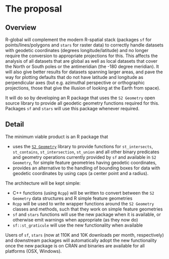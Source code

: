 # The proposal
<!--
This is where the proposal should be outlined. 
-->

## Overview
<!--
At a high-level address what your proposal is and how it will address the problem identified. Highlight any benefits to the R Community that follow from solving the problem. This should be your most compelling section.
-->

R-global will complement the modern R-spatial stack (packages
`sf` for points/lines/polygons and `stars` for raster data) to
correctly handle datasets with geodetic coordinates (degrees
longitude/latitude) and no longer require the conversion to
appropriate projections for this. This affects the analysis of all
datasets that are global as well as local datasets that cover the
North or South poles or the antimeridian (the -180 degree meridian).
It will also give better results for datasets spanning larger areas,
and pave the way for plotting defaults that do not have latitude and
longitude as perpendicular axes (but e.g.  azimuthal perspective or
orthographic projections, those that give the illusion of looking
at the Earth from space).

It will do so by developing an R package that uses the `S2 Geometry`
open source library to provide all geodetic geometry functions
required for this. Packages `sf` and `stars` will use this package
whenever required.

## Detail
<!--
Go into more detail about the specifics of the project and it delivers against the problem.

Depending on project type the detail section should include:

 - [ ] Minimum Viable Product
 - [ ] Architecture
 - [ ] Assumptions
-->

The minimum viable product is an R package that 

* uses the [`S2 Geometry`](https://s2geometry.io/) library to provide functions
for `st_intersects`, `st_contains`, `st_intersection`, `st_union` and all other
binary predicates and geometry operations currently provided by `sf` and available in `S2 Geometry`, for simple
feature geometries having geodetic coordinates,
* provides an alternative to the handling of bounding boxes for data with
geodetic coordinates by using caps (a center point and a radius).

The architecture will be kept simple:

* C++ functions (using `Rcpp`) will be written to convert between the `S2 Geometry` data structures and R simple feature geometries
* `Rcpp` will be used to write wrapper functions around the `S2 Geometry` classes and methods, such that they work on simple feature geometries
* `sf` and `stars` functions will use the new package when it is available, or otherwise emit warnings when appropriate (as they now do)
* `sf::st_graticule` will use the new functionality when available

Users of `sf`, `stars` (now at 110K and 10K downloads per month, respectively) and downstream packages will automatically adopt the new functionality once the new package is on CRAN and binaries are available for all platforms (OSX, Windows).
